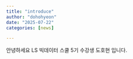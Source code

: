 ```yaml
---
title: "introduce"
author: "dohohyeon"
date: "2025-07-22"
categories: [news]

---
```


안녕하세요
LS 빅데이터 스쿨 5기 수강생
도호현
입니다.
